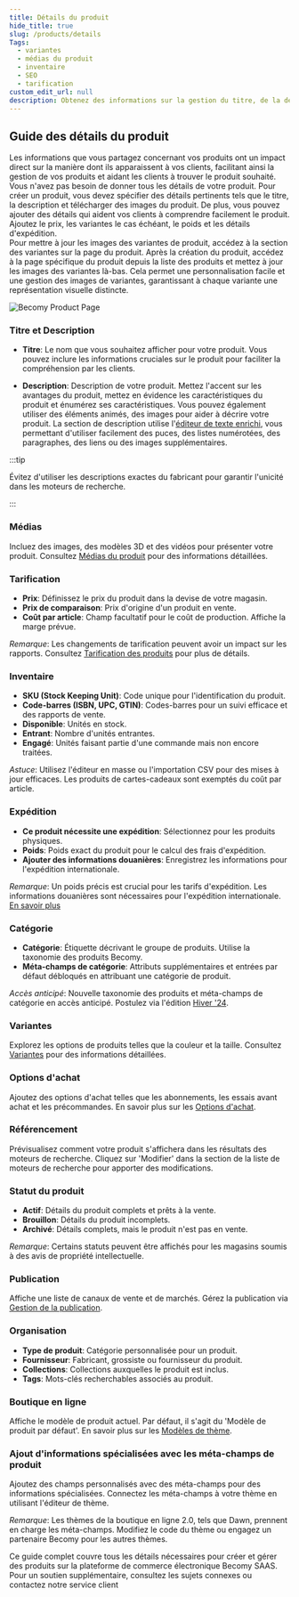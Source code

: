 ```yaml
---
title: Détails du produit
hide_title: true
slug: /products/details
Tags:
  - variantes
  - médias du produit
  - inventaire
  - SEO
  - tarification
custom_edit_url: null
description: Obtenez des informations sur la gestion du titre, de la description, des médias du produit et des variantes sur notre page de détails du produit pour une vue d'ensemble complète.
---
```


<head>
<meta property="twitter:description" content="Obtenez des informations sur la gestion du titre, de la description, des médias du produit et des variantes sur notre page de détails du produit pour une vue d'ensemble complète"/>
<meta property="twitter:title" content="Product details | Becomy"/>
<meta property="og:url" content="https://docs-becomy.surge.sh/products/details/"/>
<link rel="canonical" href="https://docs-becomy.surge.sh/products"/>
<link rel="alternate" href="https://docs-becomy.surge.sh/products/fr" hreflang="fr"/>
</head>

## Guide des détails du produit

Les informations que vous partagez concernant vos produits ont un impact direct sur la manière dont ils apparaissent à vos clients, facilitant ainsi la gestion de vos produits et aidant les clients à trouver le produit souhaité. Vous n'avez pas besoin de donner tous les détails de votre produit. Pour créer un produit, vous devez spécifier des détails pertinents tels que le titre, la description et télécharger des images du produit. De plus, vous pouvez ajouter des détails qui aident vos clients à comprendre facilement le produit. Ajoutez le prix, les variantes le cas échéant, le poids et les détails d'expédition.  
Pour mettre à jour les images des variantes de produit, accédez à la section des variantes sur la page du produit. Après la création du produit, accédez à la page spécifique du produit depuis la liste des produits et mettez à jour les images des variantes là-bas. 
Cela permet une personnalisation facile et une gestion des images de variantes, garantissant à chaque variante une représentation visuelle distincte.

![Becomy Product Page](../../../../../static/img/becomy-product-dashboard.png)

### Titre et Description

- **Titre**: Le nom que vous souhaitez afficher pour votre produit. Vous pouvez inclure les informations cruciales sur le produit pour faciliter la compréhension par les clients.

- **Description**: Description de votre produit. Mettez l'accent sur les avantages du produit, mettez en évidence les caractéristiques du produit et énumérez ses caractéristiques. Vous pouvez également utiliser des éléments animés, des images pour aider à décrire votre produit.
La section de description utilise l'[éditeur de texte enrichi](#), vous permettant d'utiliser facilement des puces, des listes numérotées, des paragraphes, des liens ou des images supplémentaires.

:::tip

Évitez d'utiliser les descriptions exactes du fabricant pour garantir l'unicité dans les moteurs de recherche.

:::

### Médias

Incluez des images, des modèles 3D et des vidéos pour présenter votre produit. Consultez [Médias du produit](#) pour des informations détaillées.

### Tarification

- **Prix**: Définissez le prix du produit dans la devise de votre magasin.
- **Prix de comparaison**: Prix d'origine d'un produit en vente.
- **Coût par article**: Champ facultatif pour le coût de production. Affiche la marge prévue.

*Remarque*: Les changements de tarification peuvent avoir un impact sur les rapports. Consultez [Tarification des produits](https://becomystaging.com/pricing) pour plus de détails.

### Inventaire

- **SKU (Stock Keeping Unit)**: Code unique pour l'identification du produit.
- **Code-barres (ISBN, UPC, GTIN)**: Codes-barres pour un suivi efficace et des rapports de vente.
- **Disponible**: Unités en stock.
- **Entrant**: Nombre d'unités entrantes.
- **Engagé**: Unités faisant partie d'une commande mais non encore traitées.

*Astuce*: Utilisez l'éditeur en masse ou l'importation CSV pour des mises à jour efficaces. Les produits de cartes-cadeaux sont exemptés du coût par article.

### Expédition

- **Ce produit nécessite une expédition**: Sélectionnez pour les produits physiques.
- **Poids**: Poids exact du produit pour le calcul des frais d'expédition.
- **Ajouter des informations douanières**: Enregistrez les informations pour l'expédition internationale.

*Remarque*: Un poids précis est crucial pour les tarifs d'expédition. Les informations douanières sont nécessaires pour l'expédition internationale. [En savoir plus](#)

### Catégorie

- **Catégorie**: Étiquette décrivant le groupe de produits. Utilise la taxonomie des produits Becomy.
- **Méta-champs de catégorie**: Attributs supplémentaires et entrées par défaut débloqués en attribuant une catégorie de produit.

*Accès anticipé*: Nouvelle taxonomie des produits et méta-champs de catégorie en accès anticipé. Postulez via l'édition [Hiver '24](#).

### Variantes

Explorez les options de produits telles que la couleur et la taille. Consultez [Variantes](#) pour des informations détaillées.

### Options d'achat

Ajoutez des options d'achat telles que les abonnements, les essais avant achat et les précommandes. En savoir plus sur les [Options d'achat](#).

### Référencement

Prévisualisez comment votre produit s'affichera dans les résultats des moteurs de recherche. Cliquez sur 'Modifier' dans la section de la liste de moteurs de recherche pour apporter des modifications.

### Statut du produit

- **Actif**: Détails du produit complets et prêts à la vente.
- **Brouillon**: Détails du produit incomplets.
- **Archivé**: Détails complets, mais le produit n'est pas en vente.

*Remarque*: Certains statuts peuvent être affichés pour les magasins soumis à des avis de propriété intellectuelle.

### Publication

Affiche une liste de canaux de vente et de marchés. Gérez la publication via [Gestion de la publication](#).

### Organisation

- **Type de produit**: Catégorie personnalisée pour un produit.
- **Fournisseur**: Fabricant, grossiste ou fournisseur du produit.
- **Collections**: Collections auxquelles le produit est inclus.
- **Tags**: Mots-clés recherchables associés au produit.

### Boutique en ligne

Affiche le modèle de produit actuel. Par défaut, il s'agit du 'Modèle de produit par défaut'. En savoir plus sur les [Modèles de thème](#).

### Ajout d'informations spécialisées avec les méta-champs de produit

Ajoutez des champs personnalisés avec des méta-champs pour des informations spécialisées. Connectez les méta-champs à votre thème en utilisant l'éditeur de thème.

*Remarque*: Les thèmes de la boutique en ligne 2.0, tels que Dawn, prennent en charge les méta-champs. Modifiez le code du thème ou engagez un partenaire Becomy pour les autres thèmes.

Ce guide complet couvre tous les détails nécessaires pour créer et gérer des produits sur la plateforme de commerce électronique Becomy SAAS. Pour un soutien supplémentaire, consultez les sujets connexes ou contactez notre service client